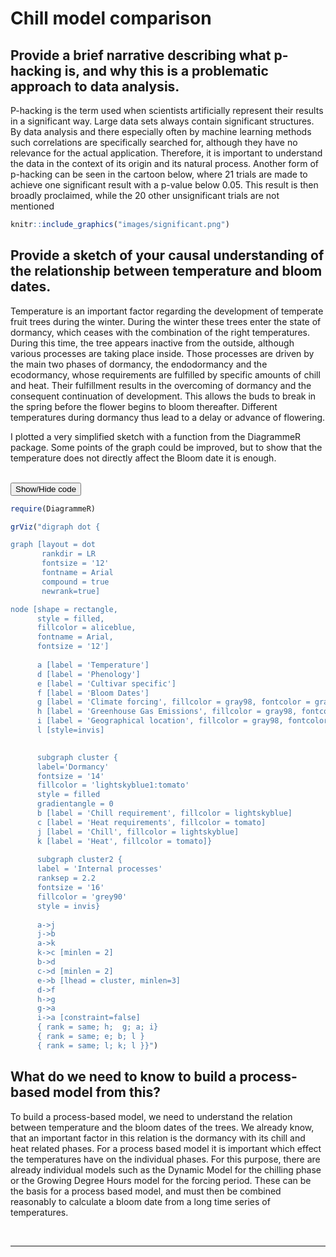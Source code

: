 # Chill model comparison

## Provide a brief narrative describing what p-hacking is, and why this is a problematic approach to data analysis.

P-hacking is the term used when scientists artificially represent their results in a significant way. Large data sets always contain significant structures. By data analysis and there especially often by machine learning methods such correlations are specifically searched for, although they have no relevance for the actual application. Therefore, it is important to understand the data in the context of its origin and its natural process.
Another form of p-hacking can be seen in the cartoon below, where 21 trials are made to achieve one significant result with a p-value below 0.05. This result is then broadly proclaimed, while the 20 other unsignificant trials are not mentioned

```r
knitr::include_graphics("images/significant.png")
```

## Provide a sketch of your causal understanding of the relationship between temperature and bloom dates.

Temperature is an important factor regarding the development of temperate fruit trees during the winter. During the winter these trees enter the state of dormancy, which ceases with the combination of the right temperatures. During this time, the tree appears inactive from the outside, although various processes are taking place inside. Those processes are driven by the main two phases of dormancy, the endodormancy and the ecodormancy, whose requirements are fulfilled by specific amounts of chill and heat. Their fulfillment results in the overcoming of dormancy and the consequent continuation of development. This allows the buds to break in the spring before the flower begins to bloom thereafter. Different temperatures during dormancy thus lead to a delay or advance of flowering.

I plotted a very simplified sketch with a function from the DiagrammeR package. Some points of the graph could be improved, but to show that the temperature does not directly affect the Bloom date it is enough.

\
<div id="spoiler" style="display:none">

```r

require(DiagrammeR)

plot <- grViz("digraph dot {

graph [layout = dot
       rankdir = LR
       fontsize = '12'
       fontname = Arial
       compound = true
       newrank=true]

node [shape = rectangle,
      style = filled,
      fillcolor = aliceblue,
      fontname = Arial,
      fontsize = '12']
      
      a [label = 'Temperature']
      d [label = 'Phenology']
      e [label = 'Cultivar specific']
      f [label = 'Bloom Dates']
      g [label = 'Climate forcing', fillcolor = gray98,
      fontcolor = gray60, color = gray60]
      h [label = 'Greenhouse Gas Emissions', fillcolor = gray98,
      fontcolor = gray60, color = gray60]
      i [label = 'Geographical location', fillcolor = gray98,
      fontcolor = gray60, color = gray60]
      l [style=invis]

      
      subgraph cluster {
      label='Dormancy'
      fontsize = '14'
      fillcolor = 'lightskyblue1:tomato'
      style = filled
      gradientangle = 0
      b [label = 'Chill requirement', fillcolor = lightskyblue]
      c [label = 'Heat requirements', fillcolor = tomato]
      j [label = 'Chill', fillcolor = lightskyblue]
      k [label = 'Heat', fillcolor = tomato]}
      
      subgraph cluster2 {
      label = 'Internal processes'
      ranksep = 2.2
      fontsize = '16'
      fillcolor = 'grey90'
      style = invis}
      
      a->j
      j->b
      a->k
      k->c [minlen = 2]
      b->d 
      c->d [minlen = 2]
      e->b [lhead = cluster, minlen=3]
      d->f
      h->g
      g->a 
      i->a [constraint=false]
      { rank = same; h;  g; a; i}
      { rank = same; e; b; l }
      { rank = same; l; k; l }}")
```

</div>

<button title="Click to show/hide code the code for the sketch." type="button"
   onclick="if(document.getElementById('spoiler') .style.display=='none')
              {document.getElementById('spoiler') .style.display=''}
            else{document.getElementById('spoiler') .style.display='none'}">
  Show/Hide code
</button>

```r

require(DiagrammeR)

grViz("digraph dot {

graph [layout = dot
       rankdir = LR
       fontsize = '12'
       fontname = Arial
       compound = true
       newrank=true]

node [shape = rectangle,
      style = filled,
      fillcolor = aliceblue,
      fontname = Arial,
      fontsize = '12']
      
      a [label = 'Temperature']
      d [label = 'Phenology']
      e [label = 'Cultivar specific']
      f [label = 'Bloom Dates']
      g [label = 'Climate forcing', fillcolor = gray98, fontcolor = gray60, color = gray60]
      h [label = 'Greenhouse Gas Emissions', fillcolor = gray98, fontcolor = gray60, color = gray60]
      i [label = 'Geographical location', fillcolor = gray98, fontcolor = gray60, color = gray60]
      l [style=invis]

      
      subgraph cluster {
      label='Dormancy'
      fontsize = '14'
      fillcolor = 'lightskyblue1:tomato'
      style = filled
      gradientangle = 0
      b [label = 'Chill requirement', fillcolor = lightskyblue]
      c [label = 'Heat requirements', fillcolor = tomato]
      j [label = 'Chill', fillcolor = lightskyblue]
      k [label = 'Heat', fillcolor = tomato]}
      
      subgraph cluster2 {
      label = 'Internal processes'
      ranksep = 2.2
      fontsize = '16'
      fillcolor = 'grey90'
      style = invis}
      
      a->j
      j->b
      a->k
      k->c [minlen = 2]
      b->d 
      c->d [minlen = 2]
      e->b [lhead = cluster, minlen=3]
      d->f
      h->g
      g->a 
      i->a [constraint=false]
      { rank = same; h;  g; a; i}
      { rank = same; e; b; l }
      { rank = same; l; k; l }}")
```

## What do we need to know to build a process-based model from this?

To build a process-based model, we need to understand the relation between temperature and the bloom dates of the trees. We already know, that an important factor in this relation is the dormancy with its chill and heat related phases. For a process based model it is important which effect the temperatures have on the individual phases. For this purpose, there are already individual models such as the Dynamic Model for the chilling phase or the Growing Degree Hours model for the forcing period. These can be the basis for a process based model, and must then be combined reasonably to calculate a bloom date from a long time series of temperatures. 

\
<hr />